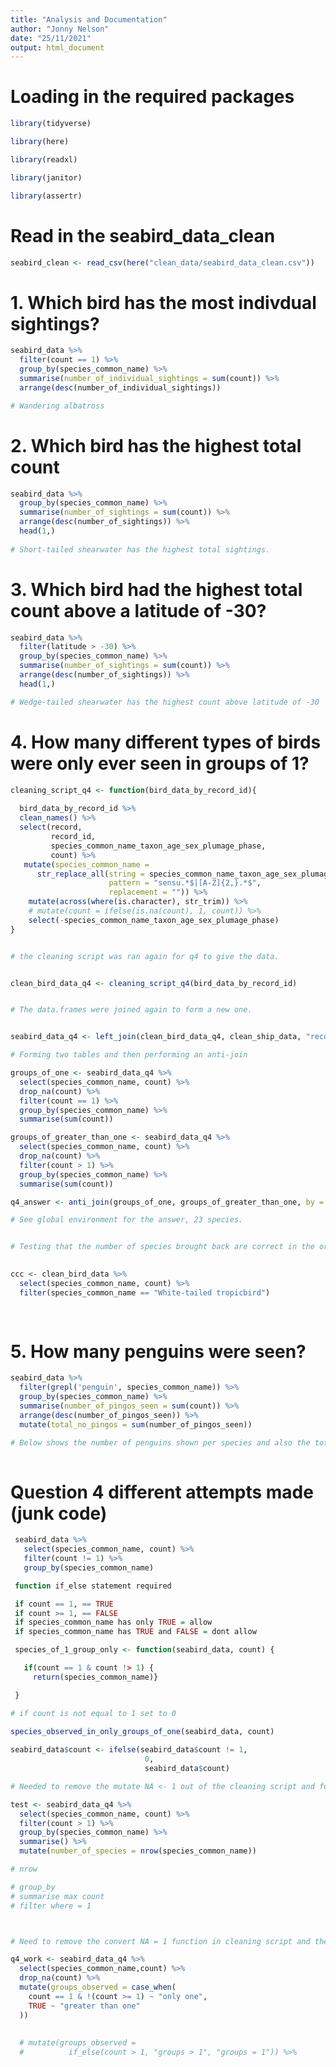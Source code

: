 ```yaml
---
title: "Analysis and Documentation"
author: "Jonny Nelson"
date: "25/11/2021"
output: html_document
---
```


# Loading in the required packages

```r
library(tidyverse)

library(here)

library(readxl)

library(janitor)

library(assertr)
```

# Read in the seabird_data_clean

```r

seabird_clean <- read_csv(here("clean_data/seabird_data_clean.csv"))

```
# 1. Which bird has the most indivdual sightings?

```r

seabird_data %>%
  filter(count == 1) %>%
  group_by(species_common_name) %>%
  summarise(number_of_individual_sightings = sum(count)) %>%
  arrange(desc(number_of_individual_sightings)) 

# Wandering albatross

```

# 2. Which bird has the highest total count

```r

seabird_data %>%
  group_by(species_common_name) %>%
  summarise(number_of_sightings = sum(count)) %>%
  arrange(desc(number_of_sightings)) %>%
  head(1,)
  
# Short-tailed shearwater has the highest total sightings.

```

# 3. Which bird had the highest total count above a latitude of -30?

```r

seabird_data %>%
  filter(latitude > -30) %>%
  group_by(species_common_name) %>%
  summarise(number_of_sightings = sum(count)) %>%
  arrange(desc(number_of_sightings)) %>%
  head(1,)

# Wedge-tailed shearwater has the highest count above latitude of -30

```

# 4. How many different types of birds were only ever seen in groups of 1?

```r

cleaning_script_q4 <- function(bird_data_by_record_id){
  
  bird_data_by_record_id %>%
  clean_names() %>%
  select(record,
         record_id,
         species_common_name_taxon_age_sex_plumage_phase,
         count) %>%
   mutate(species_common_name = 
      str_replace_all(string = species_common_name_taxon_age_sex_plumage_phase,
                      pattern = "sensu.*$|[A-Z]{2,}.*$",
                      replacement = "")) %>%
    mutate(across(where(is.character), str_trim)) %>%
    # mutate(count = ifelse(is.na(count), 1, count)) %>%
    select(-species_common_name_taxon_age_sex_plumage_phase) 
}


# the cleaning script was ran again for q4 to give the data.


clean_bird_data_q4 <- cleaning_script_q4(bird_data_by_record_id)


# The data.frames were joined again to form a new one.


seabird_data_q4 <- left_join(clean_bird_data_q4, clean_ship_data, "record_id")

# Forming two tables and then performing an anti-join

groups_of_one <- seabird_data_q4 %>%
  select(species_common_name, count) %>%
  drop_na(count) %>%
  filter(count == 1) %>%
  group_by(species_common_name) %>%
  summarise(sum(count))

groups_of_greater_than_one <- seabird_data_q4 %>%
  select(species_common_name, count) %>%
  drop_na(count) %>%
  filter(count > 1) %>%
  group_by(species_common_name) %>%
  summarise(sum(count))

q4_answer <- anti_join(groups_of_one, groups_of_greater_than_one, by = "species_common_name")

# See global environment for the answer, 23 species.


# Testing that the number of species brought back are correct in the original clean_bird_data

  
ccc <- clean_bird_data %>%
  select(species_common_name, count) %>%
  filter(species_common_name == "White-tailed tropicbird")
  
  
```

# 5. How many penguins were seen?

```r

seabird_data %>%
  filter(grepl('penguin', species_common_name)) %>%
  group_by(species_common_name) %>%
  summarise(number_of_pingos_seen = sum(count)) %>%
  arrange(desc(number_of_pingos_seen)) %>%
  mutate(total_no_pingos = sum(number_of_pingos_seen))

# Below shows the number of penguins shown per species and also the total number of penguins observed.
  

```





# Question 4 different attempts made (junk code)

```r
 seabird_data %>%
   select(species_common_name, count) %>%
   filter(count != 1) %>%
   group_by(species_common_name)

 function if_else statement required

 if count == 1, == TRUE
 if count >= 1, == FALSE
 if species_common_name has only TRUE = allow
 if species_common_name has TRUE and FALSE = dont allow

 species_of_1_group_only <- function(seabird_data, count) {

   if(count == 1 & count !> 1) {
     return(species_common_name)}

 }

# if count is not equal to 1 set to 0
 
species_observed_in_only_groups_of_one(seabird_data, count)

seabird_data$count <- ifelse(seabird_data$count != 1,
                              0,
                              seabird_data$count)

# Needed to remove the mutate NA <- 1 out of the cleaning script and form a new script.

test <- seabird_data_q4 %>%
  select(species_common_name, count) %>%
  filter(count > 1) %>%
  group_by(species_common_name) %>%
  summarise() %>%
  mutate(number_of_species = nrow(species_common_name))

# nrow

# group_by
# summarise max count
# filter where = 1 



# Need to remove the convert NA = 1 function in cleaning script and then rejoin the tables and then run the code]=.

q4_work <- seabird_data_q4 %>%
  select(species_common_name,count) %>%
  drop_na(count) %>%
  mutate(groups_observed = case_when(
    count == 1 & !(count >= 1) ~ "only one",
    TRUE ~ "greater than one"
  )) 
  
  
  # mutate(groups_observed = 
  #          if_else(count > 1, "groups > 1", "groups = 1")) %>%
  
```


